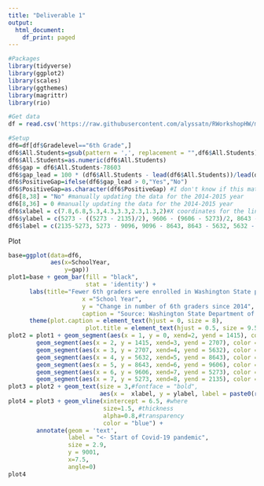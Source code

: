 ```yaml
---
title: "Deliverable 1"
output:
  html_document:
    df_print: paged
---
```


```r
#Packages
library(tidyverse)
library(ggplot2)
library(scales)
library(ggthemes)
library(magrittr)
library(rio)
```

```r
#Get data
df = read.csv('https://raw.githubusercontent.com/alyssatn/RWorkshopHW/main/Report_Card_Enrollment_from_2014-15_to_Current_Year.csv')
```

```r
#Setup
df6=df[df$Gradelevel=="6th Grade",]
df6$All.Students=gsub(pattern = ',', replacement = "",df6$All.Students)
df6$All.Students=as.numeric(df6$All.Students)
df6$gap = df6$All.Students-78603
df6$gap_lead = 100 * (df6$All.Students - lead(df6$All.Students))/lead(df6$All.Students)
df6$PositiveGap=ifelse(df6$gap_lead > 0,"Yes","No")
df6$PositiveGap=as.character(df6$PositiveGap) #I don't know if this matters but I have it here anyway
df6[8,38] = "No" #manually updating the data for the 2014-2015 year
df6[8,36] = 0 #manually updating the data for the 2014-2015 year
df6$xlabel = c(7.8,6.8,5.3,4.3,3.3,2.3,1.3,2)#X coordinates for the line segment labels
df6$ylabel = c(5273 - ((5273 - 2135)/2), 9606 - (9606 - 5273)/2, 8643 - (8643 - 9606)/2, 8643 - (8643 - 5632)/2,5632 - (5632-2707)/2, 2707 - (2702-1415)/2,(1415/2), 600)#Y coordinates for the line segment labels
df6$label = c(2135-5273, 5273 - 9096, 9096 - 8643, 8643 - 5632, 5632 - 2707, 2707 - 1415, 1415, 0)
```

Plot

```r
base=ggplot(data=df6,
            aes(x=SchoolYear,
                y=gap))
plot1=base + geom_bar(fill = "black",
                      stat = 'identity') + 
      labs(title="Fewer 6th graders were enrolled in Washington State public schools after the Covid-19 Pandemic",
                     x ="School Year", 
                     y = "Change in number of 6th graders since 2014",
                     caption = "Source: Washington State Department of Education") + 
      theme(plot.caption = element_text(hjust = 0, size = 8), 
                      plot.title = element_text(hjust = 0.5, size = 9.5), axis.title = element_text(size = 10))
plot2 = plot1 + geom_segment(aes(x = 1, y = 0, xend=2, yend = 1415), color = "green") + 
        geom_segment(aes(x = 2, y = 1415, xend=3, yend = 2707), color = "green") + 
        geom_segment(aes(x = 3, y = 2707, xend=4, yend = 5632), color = "green") + 
        geom_segment(aes(x = 4, y = 5632, xend=5, yend = 8643), color = "green") + 
        geom_segment(aes(x = 5, y = 8643, xend=6, yend = 9606), color = "green") + 
        geom_segment(aes(x = 6, y = 9606, xend=7, yend = 5273), color = "red") + 
        geom_segment(aes(x = 7, y = 5273, xend=8, yend = 2135), color = "red")  
plot3 = plot2 + geom_text(size = 3,#fontface = "bold",
                          aes(x =  xlabel, y = ylabel, label = paste0(round(label,0))))
plot4 = plot3 + geom_vline(xintercept = 6.5, #where
                           size=1.5, #thickness
                           alpha=0.8,#transparency
                           color = "blue") + 
        annotate(geom = 'text', 
                 label = "<- Start of Covid-19 pandemic",
                 size = 2.9,
                 y = 9001,
                 x=7.5,
                 angle=0)
plot4
```
